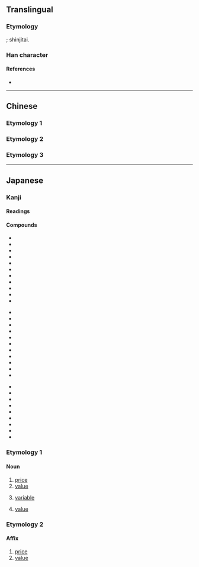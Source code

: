 {{also|價}}
{{character info}}
==Translingual==
{{Han simplified forms|價|価|价}}

===Etymology===
{{Han simp|價|f=貝|t=&nbsp;}}; shinjitai.

===Han character===
{{Han char|rn=9|rad=人|as=06|sn=8|four=21260|canj=OMLW|ids=⿰亻覀}}

====References====
* {{Han ref|kx=0102.291|dkj=00628|dj=0218.110|hdz=10146.010|uh=4FA1|ud=20385}}

----

==Chinese==

===Etymology 1===
{{zh-see|價|v}}

===Etymology 2===
{{zh-see|似|v}}

===Etymology 3===
{{zh-see|濟|v|much, many (''Min'')}}

----

==Japanese==
{{ja-kanji forms|価|價}}

===Kanji===
{{ja-kanji|grade=5|rs=人06|kyu=價}}

====Readings====
{{ja-readings
|goon=け
|kanon=か
|kun=あたい-
}}

====Compounds====
{{top3}}
* {{ja-r|評%価|ひょう%か}}
* {{ja-r|価%格|か%かく}}
* {{ja-r|対%価|たい%か}}
* {{ja-r|高%価|こう%か}}
* {{ja-r|原%価|げん%か}}
* {{ja-r|代%価|だい%か}}
* {{ja-r|物%価|ぶっ%か}}
* {{ja-r|安%価|あん%か}}
* {{ja-r|減%価|げん%か}}
* {{ja-r|廉%価|れん%か}}
* {{ja-r|減%価%償%却|げん%か%しょう%きゃく}}
{{mid3}}
* {{ja-r|評%価%勘%定|ひょう%か%かん%じょう}}
* {{ja-r|等%価|とう%か}}
* {{ja-r|紙%価|し%か}}
* {{ja-r|年%金%終%価%率|ねん%きん%しゅう%か%りつ}}
* {{ja-r|真%価|しん%か}}
* {{ja-r|原%価%管%理|げん%か%かん%り}}
* {{ja-r|減%価%償%却%費|げん%か%しょう%きゃく%ひ}}
* {{ja-r|評%価%性%引%当%金|ひょう%か%せい%ひき%あて%きん}}
* {{ja-r|行%為%無%価%値%論|こう%い%む%か%ち%ろん}}
* {{ja-r|結%果%無%価%値%論|けっ%か%む%か%ち%ろん}}
* {{ja-r|複%利%終%価%率|ふく%り%しゅう%か%りつ}}
{{mid3}}
* {{ja-r|薬%価|やっ%か}}
* {{ja-r|現%価|げん%か}}
* {{ja-r|増%価|ぞう%か}}
* {{ja-r|地%価|ち%か}}
* {{ja-r|予%価|よ%か}}
* {{ja-r|複%利%年%金%現%価%率|ふく%り%ねん%きん%げん%か%りつ}}
* {{ja-r|複%利%現%価%率|ふく%り%げん%か%りつ}}
* {{ja-r|米%価|べい%か}}
* {{ja-r|無%価%値|む%か%ち}}
{{bottom}}

===Etymology 1===
{{ja-kanjitab|yomi=k|あたい}}

====Noun====
{{ja-noun|あたい}}

# [[price]]
# [[value]]
# {{lb|ja|computers|sort=あたい}} [[variable]]
# {{lb|ja|mathematics|sort=あたい}} [[value]]

===Etymology 2===
{{ja-kanjitab|か|yomi=o}}

====Affix====
{{ja-pos|affix|か}}

# [[price]]
# [[value]]